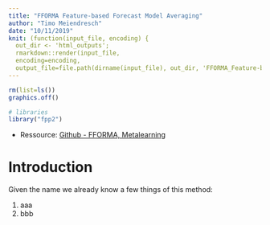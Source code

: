 ```yaml
---
title: "FFORMA Feature-based Forecast Model Averaging"
author: "Timo Meiendresch"
date: "10/11/2019"
knit: (function(input_file, encoding) {
  out_dir <- 'html_outputs';
  rmarkdown::render(input_file,
  encoding=encoding,
  output_file=file.path(dirname(input_file), out_dir, 'FFORMA_Feature-based_Forecast_Model_Averaging.html'))})
---
```


```r
rm(list=ls())
graphics.off()
```

```r
# libraries
library("fpp2")
```

- Ressource: [Github - FFORMA, Metalearning](https://github.com/robjhyndman/M4metalearning/blob/master/docs/metalearning_example.md)

# Introduction 

Given the name we already know a few things of this method: 

1. aaa
2. bbb

